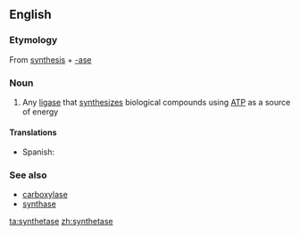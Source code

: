 {{also|Synthetase}}
==English==

===Etymology===
From [[synthesis]] + [[-ase]]

===Noun===
{{en-noun}}

# {{context|enzyme|lang=en}} Any [[ligase]] that [[synthesize]]s biological compounds using [[ATP]] as a source of energy

====Translations====
{{trans-top|ligase that synthesizes biological compounds}}
* Spanish: {{t|es|sintetasa|f}}
{{trans-mid}}
{{trans-bottom}}

===See also===
* [[carboxylase]]
* [[synthase]]

[[ta:synthetase]]
[[zh:synthetase]]